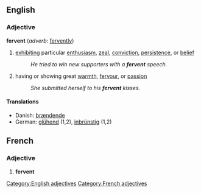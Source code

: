 ==English==
===Adjective===
[[Category:English adjectives]]
'''fervent''' (''adverb:'' [[fervently]])
# [[exhibit]]ing particular [[enthusiasm]], [[zeal]], [[conviction]], [[persistence]], or [[belief]]
#: ''He tried to win new supporters with a '''fervent''' speech.''
# having or showing great [[warmth]], [[fervour]], or [[passion]]
#:''She submitted herself to his '''fervent''' kisses.''

====Translations====
*Danish: [[brændende]]
*German: [[glühend]] (1,2), [[inbrünstig]] (1,2)

==French==
===Adjective===
[[Category:French adjectives]]
# '''fervent'''
